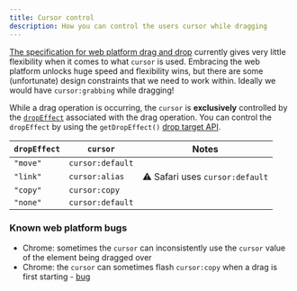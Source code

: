 ```yaml
---
title: Cursor control
description: How you can control the users cursor while dragging
---
```



[The specification for web platform drag and drop](https://html.spec.whatwg.org/multipage/dnd.html#dom-datatransfer-dropeffect) currently gives very little flexibility when it comes to what `cursor` is used. Embracing the web platform unlocks huge speed and flexibility wins, but there are some (unfortunate) design constraints that we need to work within. Ideally we would have `cursor:grabbing` while dragging!

While a drag operation is occurring, the `cursor` is **exclusively** controlled by the [`dropEffect`](https://html.spec.whatwg.org/multipage/dnd.html#dom-datatransfer-dropeffect) associated with the drag operation. You can control the `dropEffect` by using the `getDropEffect()` [drop target API](./drop-targets).

| `dropEffect` | `cursor`         | Notes                           |
| ------------ | ---------------- | ------------------------------- |
| `"move"`     | `cursor:default` |                                 |
| `"link"`     | `cursor:alias`   | ⚠️ Safari uses `cursor:default` |
| `"copy"`     | `cursor:copy`    |                                 |
| `"none"`     | `cursor:default` |                                 |

### Known web platform bugs

- Chrome: sometimes the `cursor` can inconsistently use the `cursor` value of the element being dragged over
- Chrome: the `cursor` can sometimes flash `cursor:copy` when a drag is first starting - [bug](https://bugs.chromium.org/p/chromium/issues/detail?id=1356797)
